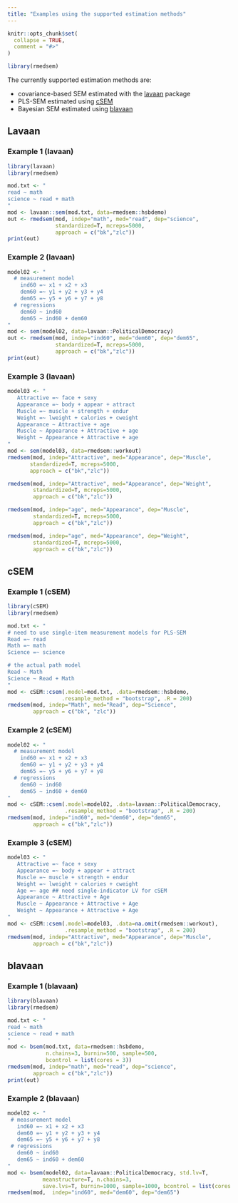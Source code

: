 ```yaml
---
title: "Examples using the supported estimation methods"
---
```


```r
knitr::opts_chunk$set(
  collapse = TRUE,
  comment = "#>"
)
```


```r
library(rmedsem)
```

The currently supported estimation methods are:

- covariance-based SEM estimated with the
  [lavaan](https://lavaan.ugent.be/) package
- PLS-SEM estimated using [cSEM](https://m-e-rademaker.github.io/cSEM/)
- Bayesian SEM estimated using
  [blavaan](https://ecmerkle.github.io/blavaan/index.html)


## Lavaan

### Example 1 (lavaan)

```r
library(lavaan)
library(rmedsem)

mod.txt <- "
read ~ math
science ~ read + math
"
mod <- lavaan::sem(mod.txt, data=rmedsem::hsbdemo)
out <- rmedsem(mod, indep="math", med="read", dep="science", 
               standardized=T, mcreps=5000,
               approach = c("bk","zlc"))
print(out)
```


### Example 2 (lavaan)

```r
model02 <- "
  # measurement model
    ind60 =~ x1 + x2 + x3
    dem60 =~ y1 + y2 + y3 + y4
    dem65 =~ y5 + y6 + y7 + y8
  # regressions
    dem60 ~ ind60
    dem65 ~ ind60 + dem60
"
mod <- sem(model02, data=lavaan::PoliticalDemocracy)
out <- rmedsem(mod, indep="ind60", med="dem60", dep="dem65",
               standardized=T, mcreps=5000,
               approach = c("bk","zlc"))
print(out)
```


### Example 3 (lavaan) 

```r
model03 <- "
   Attractive =~ face + sexy
   Appearance =~ body + appear + attract
   Muscle =~ muscle + strength + endur
   Weight =~ lweight + calories + cweight
   Appearance ~ Attractive + age
   Muscle ~ Appearance + Attractive + age
   Weight ~ Appearance + Attractive + age
"
mod <- sem(model03, data=rmedsem::workout)
rmedsem(mod, indep="Attractive", med="Appearance", dep="Muscle",
       standardized=T, mcreps=5000,
       approach = c("bk","zlc"))
```

```r
rmedsem(mod, indep="Attractive", med="Appearance", dep="Weight",
        standardized=T, mcreps=5000,
        approach = c("bk","zlc"))
```

```r
rmedsem(mod, indep="age", med="Appearance", dep="Muscle",
        standardized=T, mcreps=5000,
        approach = c("bk","zlc"))
```

```r
rmedsem(mod, indep="age", med="Appearance", dep="Weight",
        standardized=T, mcreps=5000,
        approach = c("bk","zlc"))
```


## cSEM


### Example 1 (cSEM)

```r
library(cSEM)
library(rmedsem)

mod.txt <- "
# need to use single-item measurement models for PLS-SEM
Read =~ read
Math =~ math
Science =~ science

# the actual path model
Read ~ Math
Science ~ Read + Math
"
mod <- cSEM::csem(.model=mod.txt, .data=rmedsem::hsbdemo,
                 .resample_method = "bootstrap", .R = 200)
rmedsem(mod, indep="Math", med="Read", dep="Science", 
        approach = c("bk", "zlc"))
```


### Example 2 (cSEM)

```r
model02 <- "
  # measurement model
    ind60 =~ x1 + x2 + x3
    dem60 =~ y1 + y2 + y3 + y4
    dem65 =~ y5 + y6 + y7 + y8
  # regressions
    dem60 ~ ind60
    dem65 ~ ind60 + dem60
"
mod <- cSEM::csem(.model=model02, .data=lavaan::PoliticalDemocracy,
                  .resample_method = "bootstrap", .R = 200)
rmedsem(mod, indep="ind60", med="dem60", dep="dem65",
        approach = c("bk","zlc"))
```


### Example 3 (cSEM) 

```r
model03 <- "
   Attractive =~ face + sexy
   Appearance =~ body + appear + attract
   Muscle =~ muscle + strength + endur
   Weight =~ lweight + calories + cweight
   Age =~ age ## need single-indicator LV for cSEM
   Appearance ~ Attractive + Age
   Muscle ~ Appearance + Attractive + Age
   Weight ~ Appearance + Attractive + Age
"
mod <- cSEM::csem(.model=model03, .data=na.omit(rmedsem::workout), 
                  .resample_method = "bootstrap", .R = 200)
rmedsem(mod, indep="Attractive", med="Appearance", dep="Muscle",
        approach = c("bk","zlc"))
```



## blavaan

### Example 1 (blavaan)

```r
library(blavaan)
library(rmedsem)

mod.txt <- "
read ~ math
science ~ read + math
"
mod <- bsem(mod.txt, data=rmedsem::hsbdemo, 
            n.chains=3, burnin=500, sample=500, 
            bcontrol = list(cores = 3))
rmedsem(mod, indep="math", med="read", dep="science", 
        approach = c("bk","zlc"))
print(out)
```

### Example 2 (blavaan)

```r
model02 <- "
 # measurement model
   ind60 =~ x1 + x2 + x3
   dem60 =~ y1 + y2 + y3 + y4
   dem65 =~ y5 + y6 + y7 + y8
 # regressions
   dem60 ~ ind60
   dem65 ~ ind60 + dem60
"
mod <- bsem(model02, data=lavaan::PoliticalDemocracy, std.lv=T,
           meanstructure=T, n.chains=3,
           save.lvs=T, burnin=1000, sample=1000, bcontrol = list(cores = 3))
rmedsem(mod,  indep="ind60", med="dem60", dep="dem65")
```

